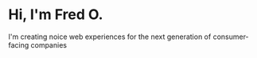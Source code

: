 # Hi, I'm Fred O.

I'm creating noice web experiences for the next generation of consumer-facing companies
